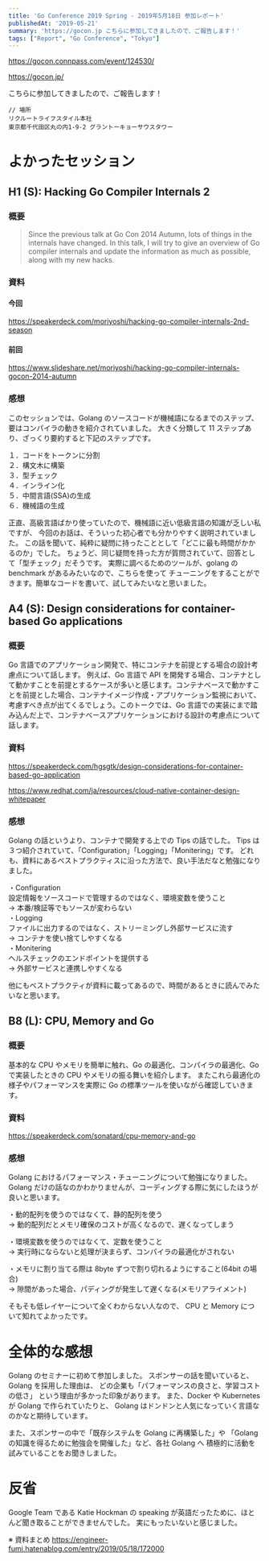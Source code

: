```yaml
---
title: 'Go Conference 2019 Spring - 2019年5月18日 参加レポート'
publishedAt: '2019-05-21'
summary: 'https://gocon.jp こちらに参加してきましたので、ご報告します！'
tags: ["Report", "Go Conference", "Tokyo"]
---
```


https://gocon.connpass.com/event/124530/

https://gocon.jp/

こちらに参加してきましたので、ご報告します！

```
// 場所
リクルートライフスタイル本社
東京都千代田区丸の内1-9-2 グラントーキョーサウスタワー
```

# よかったセッション

## H1 (S): Hacking Go Compiler Internals 2

### 概要

> Since the previous talk at Go Con 2014 Autumn, lots of things in the internals have changed. In this talk, I will try to give an overview of Go compiler internals and update the information as much as possible, along with my new hacks.

### 資料

#### 今回

https://speakerdeck.com/moriyoshi/hacking-go-compiler-internals-2nd-season

#### 前回

https://www.slideshare.net/moriyoshi/hacking-go-compiler-internals-gocon-2014-autumn

### 感想

このセッションでは、Golang のソースコードが機械語になるまでのステップ、要はコンパイラの動きを紹介されていました。
大きく分類して 11 ステップあり、ざっくり要約すると下記のステップです。

１．コードをトークンに分割  
２．構文木に構築  
３．型チェック  
４．インライン化  
５．中間言語(SSA)の生成  
６．機械語の生成

正直、高級言語ばかり使っていたので、機械語に近い低級言語の知識が乏しい私ですが、
今回のお話は、そういった初心者でも分かりやすく説明されていました。
この話を聞いて、純粋に疑問に持ったこととして「どこに最も時間がかかるのか」でした。
ちょうど、同じ疑問を持った方が質問されていて、回答として「型チェック」だそうです。
実際に調べるためのツールが、golang の benchmark があるみたいなので、こちらを使って
チューニングをすることができます。簡単なコードを書いて、試してみたいなと思いました。

## A4 (S): Design considerations for container-based Go applications

### 概要

Go 言語でのアプリケーション開発で、特にコンテナを前提とする場合の設計考慮点について話します。 例えば、Go 言語で API を開発する場合、コンテナとして動かすことを前提とするケースが多いと感じます。コンテナベースで動かすことを前提とした場合、コンテナイメージ作成・アプリケーション監視において、考慮すべき点が出てくるでしょう。このトークでは、Go 言語での実装にまで踏み込んだ上で、コンテナベースアプリケーションにおける設計の考慮点について話します。

### 資料

https://speakerdeck.com/hgsgtk/design-considerations-for-container-based-go-application

https://www.redhat.com/ja/resources/cloud-native-container-design-whitepaper

### 感想

Golang の話というより、コンテナで開発する上での Tips の話でした。
Tips は３つ紹介されていて、「Configuration」「Logging」「Monitering」です。
どれも、資料にあるベストプラクティスに沿った方法で、良い手法だなと勉強になりました。

・Configuration  
設定情報をソースコードで管理するのではなく、環境変数を使うこと  
→ 本番/検証等でもソースが変わらない  
・Logging  
ファイルに出力するのではなく、ストリーミングし外部サービスに流す  
→ コンテナを使い捨てしやすくなる  
・Monitering  
ヘルスチェックのエンドポイントを提供する  
→ 外部サービスと連携しやすくなる

他にもベストプラクティが資料に載ってあるので、時間があるときに読んでみたいなと思います。

## B8 (L): CPU, Memory and Go

### 概要

基本的な CPU やメモリを簡単に触れ、Go の最適化、コンパイラの最適化、Go で実装したときの CPU やメモリの振る舞いを紹介します。 またこれら最適化の様子やパフォーマンスを実際に Go の標準ツールを使いながら確認していきます。

### 資料

https://speakerdeck.com/sonatard/cpu-memory-and-go

### 感想

Golang におけるパフォーマンス・チューニングについて勉強になりました。
Golang だけの話なのかわかりませんが、コーディングする際に気にしたほうが良いと思います。

・動的配列を使うのではなくて、静的配列を使う  
→ 動的配列だとメモリ確保のコストが高くなるので、遅くなってしまう

・環境変数を使うのではなくて、定数を使うこと  
→ 実行時にならないと処理が決まらず、コンパイラの最適化がされない

・メモリに割り当てる際は 8byte ずつで割り切れるようにすること(64bit の場合)  
→ 隙間があった場合、パディングが発生して遅くなる(メモリアライメント)

そもそも低レイヤーについて全くわからない人なので、
CPU と Memory について知れてよかったです。

# 全体的な感想

Golang のセミナーに初めて参加しました。
スポンサーの話を聞いていると、Golang を採用した理由は、
どの企業も「パフォーマンスの良さと、学習コストの低さ」
という理由が多かった印象があります。
また、Docker や Kubernetes が Golang で作られていたりと、
Golang はドンドンと人気になっていく言語なのかなと期待しています。

また、スポンサーの中で「既存システムを Golang に再構築した」や
「Golang の知識を得るために勉強会を開催した」など、各社 Golang へ
積極的に活動を試みていることをお聞きしました。

# 反省

Google Team である Katie Hockman の speaking が英語だったために、ほとんど聞き取ることができませんでした。
実にもったいないと感じました。

※ 資料まとめ
https://engineer-fumi.hatenablog.com/entry/2019/05/18/172000
